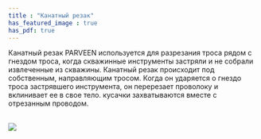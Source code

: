 ```yaml
---
title : "Канатный резак"
has_featured_image : true
has_pdf: true
---
```


Канатный резак PARVEEN используется для разрезания троса рядом с гнездом троса, когда скважинные инструменты застряли и не собрали извлеченные из скважины. Канатный резак происходит под собственным, направляющим тросом. Когда он ударяется о гнездо троса застрявшего инструмента, он перерезает проволоку и вклинивает ее в свое тело. кусачки захватываются вместе с отрезанным проводом.

<br />
<Image src={image} />